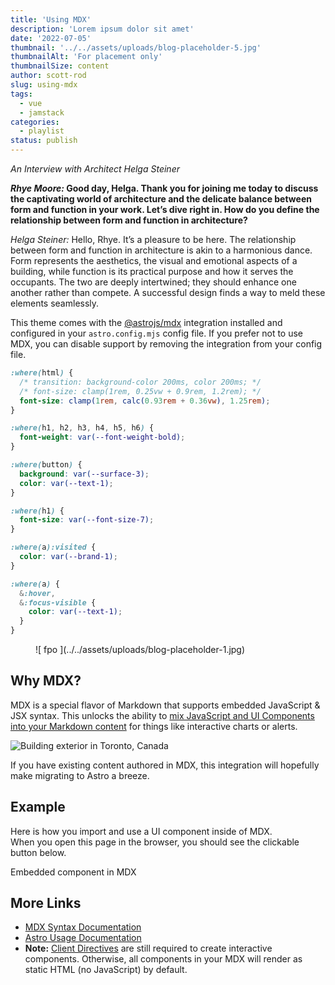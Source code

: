 ```yaml
---
title: 'Using MDX'
description: 'Lorem ipsum dolor sit amet'
date: '2022-07-05'
thumbnail: '../../assets/uploads/blog-placeholder-5.jpg'
thumbnailAlt: 'For placement only'
thumbnailSize: content
author: scott-rod
slug: using-mdx
tags:
  - vue
  - jamstack
categories:
  - playlist
status: publish
---
```


*An Interview with Architect Helga Steiner*

***Rhye Moore:* Good day, Helga. Thank you for joining me today to discuss the captivating world of architecture and the delicate balance between form and function in your work. Let’s dive right in. How do you define the relationship between form and function in architecture?**

*Helga Steiner:* Hello, Rhye. It’s a pleasure to be here. The relationship between form and function in architecture is akin to a harmonious dance. Form represents the aesthetics, the visual and emotional aspects of a building, while function is its practical purpose and how it serves the occupants. The two are deeply intertwined; they should enhance one another rather than compete. A successful design finds a way to meld these elements seamlessly.

This theme comes with the [@astrojs/mdx](https://docs.astro.build/en/guides/integrations-guide/mdx/) integration installed and configured in your `astro.config.mjs` config file. If you prefer not to use MDX, you can disable support by removing the integration from your config file.

```css
:where(html) {
  /* transition: background-color 200ms, color 200ms; */
  /* font-size: clamp(1rem, 0.25vw + 0.9rem, 1.2rem); */
  font-size: clamp(1rem, calc(0.93rem + 0.36vw), 1.25rem);
}

:where(h1, h2, h3, h4, h5, h6) {
  font-weight: var(--font-weight-bold);
}

:where(button) {
  background: var(--surface-3);
  color: var(--text-1);
}

:where(h1) {
  font-size: var(--font-size-7);
}

:where(a):visited {
  color: var(--brand-1);
}

:where(a) {
  &:hover,
  &:focus-visible {
    color: var(--text-1);
  }
}
```

<Figure frame gridColumn="full-width" caption="The quick brown fox jumps over the lazy dog">![ fpo ](../../assets/uploads/blog-placeholder-1.jpg)</Figure>

## Why MDX?

MDX is a special flavor of Markdown that supports embedded JavaScript & JSX syntax. This unlocks the ability to [mix JavaScript and UI Components into your Markdown content](https://docs.astro.build/en/guides/markdown-content/#mdx-features) for things like interactive charts or alerts.

![Building exterior in Toronto, Canada](../../assets/uploads/building-exterior.webp)

If you have existing content authored in MDX, this integration will hopefully make migrating to Astro a breeze.

## Example

Here is how you import and use a UI component inside of MDX.  
When you open this page in the browser, you should see the clickable button below.


<HeaderLink href="#" onclick="alert('clicked!')">
	Embedded component in MDX
</HeaderLink>

## More Links

- [MDX Syntax Documentation](https://mdxjs.com/docs/what-is-mdx)
- [Astro Usage Documentation](https://docs.astro.build/en/guides/markdown-content/#markdown-and-mdx-pages)
- **Note:** [Client Directives](https://docs.astro.build/en/reference/directives-reference/#client-directives) are still required to create interactive components. Otherwise, all components in your MDX will render as static HTML (no JavaScript) by default.
